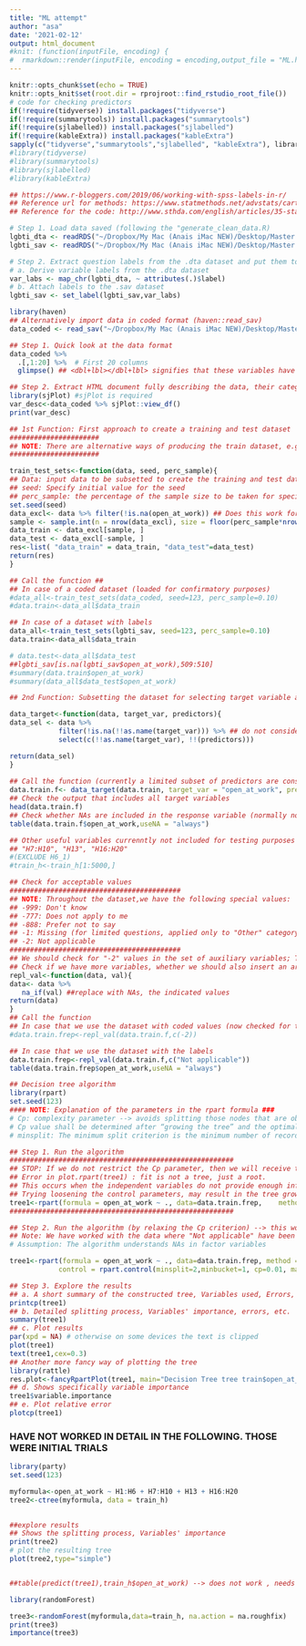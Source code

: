 ```yaml
---
title: "ML attempt"
author: "asa"
date: '2021-02-12'
output: html_document
#knit: (function(inputFile, encoding) {
#  rmarkdown::render(inputFile, encoding = encoding,output_file = "ML.html", output_dir = "../paper") })
---
```


```r
knitr::opts_chunk$set(echo = TRUE)
knitr::opts_knit$set(root.dir = rprojroot::find_rstudio_root_file())
# code for checking predictors
if(!require(tidyverse)) install.packages("tidyverse")
if(!require(summarytools)) install.packages("summarytools")
if(!require(sjlabelled)) install.packages("sjlabelled")
if(!require(kableExtra)) install.packages("kableExtra")
sapply(c("tidyverse","summarytools","sjlabelled", "kableExtra"), library, character.only = TRUE)
#library(tidyverse)
#library(summarytools)
#library(sjlabelled)
#library(kableExtra)

```

```r
## https://www.r-bloggers.com/2019/06/working-with-spss-labels-in-r/
## Reference url for methods: https://www.statmethods.net/advstats/cart.html
## Reference for the code: http://www.sthda.com/english/articles/35-statistical-machine-learning-essentials/141-cart-model-decision-tree-essentials/
```

```r

# Step 1. Load data saved (following the "generate_clean_data.R)
lgbti_dta <- readRDS("~/Dropbox/My Mac (Anais iMac NEW)/Desktop/Master Project/Data/LGBTI/data/clean/lgbti_dta.rds")
lgbti_sav <- readRDS("~/Dropbox/My Mac (Anais iMac NEW)/Desktop/Master Project/Data/LGBTI/data/clean/lgbti_sav.rds")

# Step 2. Extract question labels from the .dta dataset and put them to the sav dataset
# a. Derive variable labels from the .dta dataset
var_labs <- map_chr(lgbti_dta, ~ attributes(.)$label)
# b. Attach labels to the .sav dataset
lgbti_sav <- set_label(lgbti_sav,var_labs)
```

```r
library(haven)
## Alternatively import data in coded format (haven::read_sav)
data_coded <- read_sav("~/Dropbox/My Mac (Anais iMac NEW)/Desktop/Master Project/Data/LGBTI/data/raw/ZA7604_v1-0-0.sav")

## Step 1. Quick look at the data format
data_coded %>% 
  .[,1:20] %>%  # First 20 columns
  glimpse() ## <dbl+lbl></dbl+lbl> signifies that these variables have labels associated to the numeric values they hold

## Step 2. Extract HTML document fully describing the data, their categories and answer options
library(sjPlot) #sjPlot is required
var_desc<-data_coded %>% sjPlot::view_df() 
print(var_desc)
```

```r
## 1st Function: First approach to create a training and test dataset
######################  
## NOTE: There are alternative ways of producing the train dataset, e.g. giving probabilities. Currently we keep it simple
######################  

train_test_sets<-function(data, seed, perc_sample){
## Data: input data to be subsetted to create the training and test datasets
## seed: Specify initial value for the seed
## perc_sample: the percentage of the sample size to be taken for specifying the size of the train dataset
set.seed(seed)
data_excl<- data %>% filter(!is.na(open_at_work)) ## Does this work for the labeled data?
sample <- sample.int(n = nrow(data_excl), size = floor(perc_sample*nrow(data_excl)), replace = F)
data_train <- data_excl[sample, ]
data_test <- data_excl[-sample, ]
res<-list( "data_train" = data_train, "data_test"=data_test)
return(res)
}

## Call the function ##
## In case of a coded dataset (loaded for confirmatory purposes)
#data_all<-train_test_sets(data_coded, seed=123, perc_sample=0.10)
#data.train<-data_all$data_train

## In case of a dataset with labels
data_all<-train_test_sets(lgbti_sav, seed=123, perc_sample=0.10)
data.train<-data_all$data_train

# data.test<-data_all$data_test
##lgbti_sav[is.na(lgbti_sav$open_at_work),509:510]
#summary(data.train$open_at_work)
#summary(data_all$data_test$open_at_work)
```

```r
## 2nd Function: Subsetting the dataset for selecting target variable and predictors

data_target<-function(data, target_var, predictors){
data_sel <- data %>%
            filter(!is.na(!!as.name(target_var))) %>% ## do not consider rows where the predictor is NA
            select(c(!!as.name(target_var), !!(predictors)))

return(data_sel)
}
                             
## Call the function (currently a limited subset of predictors are considered for testing purposes)
data.train.f<- data_target(data.train, target_var = "open_at_work", predictors = c("H1", "H2", "H3", "H6", "H7", "H8", "H9", "H10") )
## Check the output that includes all target variables
head(data.train.f)
## Check whether NAs are included in the response variable (normally now should have been removed)
table(data.train.f$open_at_work,useNA = "always")

## Other useful variables currenntly not included for testing purposes
## "H7:H10", "H13", "H16:H20"
#(EXCLUDE H6_1)
#train_h<-train_h[1:5000,]
```

```r
## Check for acceptable values
##########################################
## NOTE: Throughout the dataset,we have the following special values:
## -999: Don't know
## -777: Does not apply to me
## -888: Prefer not to say
## -1: Missing (for limited questions, applied only to "Other" category: "Please specify". So it is not a problem)
## -2: Not applicable
##########################################
## We should check for "-2" values in the set of auxiliary variables; Those should be probably converted to NA's
## Check if we have more variables, whether we should also insert an argument for specifying specific columns to be applied
repl_val<-function(data, val){
data<- data %>% 
   na_if(val) ##replace with NAs, the indicated values
return(data)
}
## Call the function
## In case that we use the dataset with coded values (now checked for testing purposes)
#data.train.frep<-repl_val(data.train.f,c(-2))

## In case that we use the dataset with the labels
data.train.frep<-repl_val(data.train.f,c("Not applicable"))
table(data.train.frep$open_at_work,useNA = "always")
```


```r
## Decision tree algorithm
library(rpart)
set.seed(123)
#### NOTE: Explanation of the parameters in the rpart formula ###
# Cp: complexity parameter --> avoids splitting those nodes that are obviously not worthwhile. 
# Cp value shall be determined after “growing the tree” and the optimal value is used to “prune the tree.”
# minsplit: The minimum split criterion is the minimum number of records that must be present in a node before a split can be attempted

## Step 1. Run the algorithm
#######################################################
## STOP: If we do not restrict the Cp parameter, then we will receive the error below:
## Error in plot.rpart(tree1) : fit is not a tree, just a root.
## This occurs when the independent variables do not provide enough information to grow the tree. See, for example, the help for rpart. control: "Any split that does not decrease the overall lack of fit by a factor of cp is not attempted." 
## Trying loosening the control parameters, may result in the tree growing beyond a root.
tree1<-rpart(formula = open_at_work ~ ., data=data.train.frep,    method = "class")
#######################################################

## Step 2. Run the algorithm (by relaxing the Cp criterion) --> this worked
## Note: We have worked with the data where "Not applicable" have been replaced as NAs. The resulting procedure is different if we leave "not applicable" in the dataset. 
# Assumption: The algorithm understands NAs in factor variables

tree1<-rpart(formula = open_at_work ~ ., data=data.train.frep, method = "class", parms= list(split = "information"), 
            control = rpart.control(minsplit=2,minbucket=1, cp=0.01, maxdepth=10 , usesurrogate= 0, maxsurrogate= 0))

## Step 3. Explore the results
## a. A short summary of the constructed tree, Variables used, Errors, std, etc.
printcp(tree1)
## b. Detailed splitting process, Variables' importance, errors, etc.
summary(tree1)
## c. Plot results
par(xpd = NA) # otherwise on some devices the text is clipped
plot(tree1)
text(tree1,cex=0.3)
## Another more fancy way of plotting the tree
library(rattle)
res.plot<-fancyRpartPlot(tree1, main="Decision Tree tree train$open_at_work")
## d. Shows specifically variable importance
tree1$variable.importance
## e. Plot relative error
plotcp(tree1)

```
### HAVE NOT WORKED IN DETAIL IN THE FOLLOWING. THOSE WERE INITIAL TRIALS
```r
library(party)
set.seed(123)

myformula<-open_at_work ~ H1:H6 + H7:H10 + H13 + H16:H20
tree2<-ctree(myformula, data = train_h)
  

##explore results
## Shows the splitting process, Variables' importance
print(tree2)
# plot the resulting tree
plot(tree2,type="simple")


##table(predict(tree1),train_h$open_at_work) --> does not work , needs some processing
```



```r
library(randomForest)

tree3<-randomForest(myformula,data=train_h, na.action = na.roughfix)
print(tree3)
importance(tree3)
```